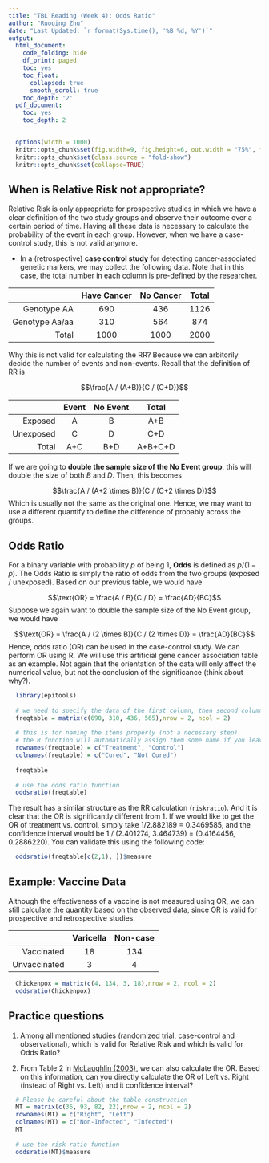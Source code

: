 ```yaml
---
title: "TBL Reading (Week 4): Odds Ratio"
author: "Ruoqing Zhu"
date: "Last Updated: `r format(Sys.time(), '%B %d, %Y')`"
output:
  html_document:
    code_folding: hide
    df_print: paged
    toc: yes
    toc_float:
      collapsed: true
      smooth_scroll: true
    toc_depth: '2'
  pdf_document:
    toc: yes
    toc_depth: 2
---
```


```r
  options(width = 1000)
  knitr::opts_chunk$set(fig.width=9, fig.height=6, out.width = "75%", fig.align = 'center')
  knitr::opts_chunk$set(class.source = "fold-show")
  knitr::opts_chunk$set(collapse=TRUE)
```

## When is Relative Risk not appropriate? 

Relative Risk is only appropriate for prospective studies in which we have a clear definition of the two study groups and observe their outcome over a certain period of time. Having all these data is necessary to calculate the probability of the event in each group. However, when we have a case-control study, this is not valid anymore. 

  * In a (retrospective) __case control study__ for detecting cancer-associated genetic markers, we may collect the following data. Note that in this case, the total number in each column is pre-defined by the researcher. 
  
$\quad$       | Have Cancer | No Cancer | Total
-----: | :----: | :----: | :----:
Genotype AA | 690 | 436 | 1126
Genotype Aa/aa | 310  | 564 | 874
Total | 1000 | 1000 | 2000  

Why this is not valid for calculating the RR? Because we can arbitorily decide the number of events and non-events. Recall that the definition of RR is 

$$\frac{A / (A+B)}{C / (C+D)}$$

$\quad$       | Event | No Event | Total
-----: | :----: | :----: | :----:
Exposed | A | B | A+B
Unexposed | C  | D | C+D
Total | A+C | B+D | A+B+C+D

If we are going to __double the sample size of the No Event group__, this will double the size of both $B$ and $D$. Then, this becomes 

$$\frac{A / (A+2 \times B)}{C / (C+2 \times D)}$$
Which is usually not the same as the original one. Hence, we may want to use a different quantify to define the difference of probably across the groups. 

## Odds Ratio

For a binary variable with probability $p$ of being 1, __Odds__ is defined as $p / (1-p)$. The Odds Ratio is simply the ratio of odds from the two groups (exposed / unexposed). Based on our previous table, we would have 

$$\text{OR} = \frac{A / B}{C / D} = \frac{AD}{BC}$$
Suppose we again want to double the sample size of the No Event group, we would have 

$$\text{OR} = \frac{A / (2 \times B)}{C / (2 \times D)} = \frac{AD}{BC}$$
Hence, odds ratio (OR) can be used in the case-control study. We can perform OR using R. We will use this artificial gene cancer association table as an example. Not again that the orientation of the data will only affect the numerical value, but not the conclusion of the significance (think about why?).

```r
  library(epitools)
  
  # we need to specify the data of the first column, then second column
  freqtable = matrix(c(690, 310, 436, 565),nrow = 2, ncol = 2)
  
  # this is for naming the items properly (not a necessary step)
  # the R function will automatically assign them some name if you leave them empty. 
  rownames(freqtable) = c("Treatment", "Control")
  colnames(freqtable) = c("Cured", "Not Cured")  
  
  freqtable
  
  # use the odds ratio function
  oddsratio(freqtable)
```

The result has a similar structure as the RR calculation (`riskratio`). And it is clear that the OR is significantly different from 1. If we would like to get the OR of treatment vs. control, simply take 1/2.882189 = 0.3469585, and the confidence interval would be 1 / (2.401274, 3.464739) = (0.4164456, 0.2886220). You can validate this using the following code:

```r
  oddsratio(freqtable[c(2,1), ])$measure
```

## Example: Vaccine Data

Although the effectiveness of a vaccine is not measured using OR, we can still calculate the quantity based on the observed data, since OR is valid for prospective and retrospective studies. 

$\quad$       | Varicella | Non-case
-----:        | :----:    | :----: 
Vaccinated    | 18        | 134 
Unvaccinated  | 3         | 4

```r
  Chickenpox = matrix(c(4, 134, 3, 18),nrow = 2, ncol = 2)
  oddsratio(Chickenpox)
```

## Practice questions 

  1. Among all mentioned studies (randomized trial, case-control and observational), which is valid for Relative Risk and which is valid for Odds Ratio?
  
  2. From Table 2 in [McLaughlin (2003)](papers/McLaughlin2003Extensive.pdf), we can also calculate the OR. Based on this information, can you directly calculate the OR of Left vs. Right (instead of Right vs. Left) and it confidence interval?
  
```r
  # Please be careful about the table construction
  MT = matrix(c(36, 93, 82, 22),nrow = 2, ncol = 2)
  rownames(MT) = c("Right", "Left")
  colnames(MT) = c("Non-Infected", "Infected")
  MT
  
  # use the risk ratio function
  oddsratio(MT)$measure
```